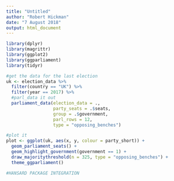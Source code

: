 ```yaml
---
title: "Untitled"
author: "Robert Hickman"
date: "7 August 2018"
output: html_document
---
```


```r
library(dplyr)
library(magrittr)
library(ggplot2)
library(ggparliament)
library(tidyr)
```

```r
#get the data for the last election
uk <- election_data %>%
  filter(country == "UK") %>%
  filter(year == 2017) %>%
  #parl_data it out
  parliament_data(election_data = .,
                  party_seats = .$seats,
                  group = .$government,
                  parl_rows = 12,
                  type = "opposing_benches")

#plot it
plot <- ggplot(uk, aes(x, y, colour = party_short)) +
  geom_parliament_seats() +
  geom_highlight_government(government == 1) +
  draw_majoritythreshold(n = 325, type = "opposing_benches") +
  theme_ggparliament()

```

```r
#HANSARD PACKAGE INTEGRATION


```

